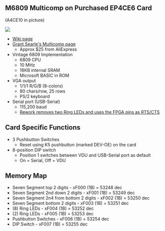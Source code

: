 == M6809 Multicomp on Purchased EP4CE6 Card ==

(A4CE10 in picture)

<img src="http://land-boards.com/blwiki/images/9/9a/P1715-CROPPED-720PX.jpg"></img>

* [http://land-boards.com/blwiki/index.php?title=A-C4E6_Cyclone_IV_FPGA_EP4CE6E22C8N_Development_Board Wiki page]
* [http://searle.x10host.com/Multicomp/index.html Grant Searle's Multicomp page]
** Approx $25 from AliExpress
* Vintage 6809 Implementation
** 6809 CPU
** 10 MHz
** 16KB internal SRAM
** Microsoft BASIC in ROM
* VGA output
** 1/1/1 R/G/B (8-colors)
** 80 chars/row, 25 rows
** PS/2 keyboard
* Serial port (USB-Serial)
** 115,200 baud
** [http://land-boards.com/blwiki/index.php?title=A-C4E6_Cyclone_IV_FPGA_EP4CE6E22C8N_Development_Board#RTS.2FCTS_Rework Rework removes two Ring LEDs and uses the FPGA pins as RTS/CTS]

== Card Specific Functions ==

* 3 Pushbutton Switches
** Reset using K5 pushbutton (marked DEV-OE) on the card
* 8-position DIP switch
** Position 1 switches between VDU and USB-Serial port as default
** On = Serial, Off = VDU

== Memory Map ==

* Seven Segment top 2 digits - xF000 (1B) = 53248 dec
* Seven Segment 2nd down 2 digits - xF001 (1B) = 53249 dec
* Seven Segment 2n4 from bottom 2 digits - xF002 (1B) = 53250 dec
* Seven Segment bottom 2 digits - xF003 (1B) = 53251 dec
* (8) Ring LEDs - xF004 (1B) = 53252 dec
* (2) Ring LEDs - xF005 (1B) = 53253 dec
* Pushbutton Switches	- xF006 (1B) = 53254 dec
* DIP Switch - xF007 (1B) = 53255 dec
